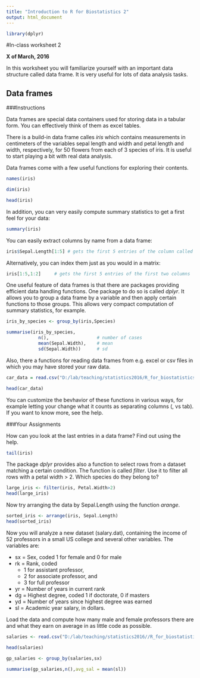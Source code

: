 ```yaml
---
title: "Introduction to R for Biostatistics 2"
output: html_document
---
```


```r
library(dplyr)
```

#In-class worksheet 2

**X of March, 2016**

In this worksheet you will familiarize yourself with an important data structure called data frame. It is very useful for lots of data analysis tasks.

## Data frames

###Instructions

Data frames are special data containers used for storing data in a tabular form. You can effectively think of them as excel tables.

There is a build-in data frame calles *iris* which contains measurements in centimeters of the variables sepal length and width and petal length and width, respectively, for 50 flowers from each of 3 species of iris. It is useful to start playing a bit with real data analysis. 

Data frames come with a few useful functions for exploring their contents.


```r
names(iris)

dim(iris)

head(iris)

```

In addition, you can very easily compute summary statistics to get a first feel for your data:

```r
summary(iris)

```

You can easily extract columns by name from a data frame:

```r
iris$Sepal.Length[1:5] # gets the first 5 entries of the column called Sepal.Length
```

Alternatively, you can index them just as you would in a matrix:

```r
iris[1:5,1:2]     # gets the first 5 entries of the first two columns
```

One useful feature of data frames is that there are packages providing efficient data handling functions. One package to do so is called *dplyr*. It allows you to group a data frame by a variable and then apply certain functions to those groups. This allows very compact computation of summary statistics, for example.

```r


iris_by_species <- group_by(iris,Species)

summarise(iris_by_species,
            n(),                  # number of cases
            mean(Sepal.Width),    # mean
            sd(Sepal.Width))      # sd

```

Also, there a functions for reading data frames from e.g. excel or csv files in which you may have stored your raw data.

```r
car_data = read.csv("D:/lab/teaching/statistics2016/R_for_biostatistics/mtcars.csv")

head(car_data)

```

You can customize the bevhavior of these functions in various ways, for example letting your change what it counts as separating columns (, vs tab). If you want to know more, see the help.

###Your Assignments

How can you look at the last entries in a data frame? Find out using the help.

```r
tail(iris)
```

The package *dplyr* provides also a function to select rows from a dataset matching a certain condition. The function is called *filter*. Use it to filter all rows with a petal width > 2. Which species do they belong to?

```r
large_iris <- filter(iris, Petal.Width>2)
head(large_iris)
```

Now try arranging the data by Sepal.Length using the function *arange*.

```r
sorted_iris <- arrange(iris, Sepal.Length)
head(sorted_iris)
```

Now you will analyze a new dataset (salary.dat), containing the income of 52 professors in a small US college and several other variables. The variables are:

- sx = Sex, coded 1 for female and 0 for male
- rk = Rank, coded
    - 1 for assistant professor,
    - 2 for associate professor, and
    - 3 for full professor
- yr = Number of years in current rank
- dg = Highest degree, coded 1 if doctorate, 0 if masters
- yd = Number of years since highest degree was earned
- sl = Academic year salary, in dollars.

Load the data and compute how many male and female professors there are and what they earn on average in as little code as possible. 

```r
salaries <- read.csv("D:/lab/teaching/statistics2016//R_for_biostatistics/salary.csv")

head(salaries)

gp_salaries <- group_by(salaries,sx)

summarise(gp_salaries,n(),avg_sal = mean(sl))

```









